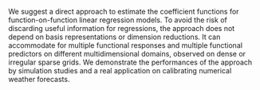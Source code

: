 We suggest a direct approach to estimate the coefficient functions for
function-on-function linear regression models. To avoid the risk of
discarding useful information for regressions, the approach does not
depend on basis representations or dimension reductions. It can
accommodate for multiple functional responses and multiple functional
predictors on different multidimensional domains, observed on dense or
irregular sparse grids. We demonstrate the performances of the approach
by simulation studies and a real application on calibrating numerical
weather forecasts.
